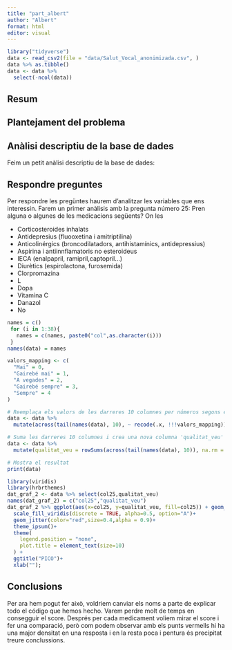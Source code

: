 ```yaml
---
title: "part_albert"
author: "Albert"
format: html
editor: visual
---
```


```r
library("tidyverse")
data <- read_csv2(file = "data/Salut_Vocal_anonimizada.csv", )
data %>% as.tibble()
data <- data %>%
  select(-ncol(data))
```

## Resum

## Plantejament del problema

## Anàlisi descriptiu de la base de dades

Feim un petit anàlisi descriptiu de la base de dades:

## Respondre preguntes

Per respondre les pregüntes haurem d'analitzar les variables que ens
interessin. Farem un primer anàlisis amb la pregunta número 25: Pren
alguna o algunes de les medicacions següents? On les

-   Corticosteroides inhalats
-   Antidepresius (fluooxetina i amitriptilina) 
-   Anticolinérgics (broncodilatadors, antihistamínics, antidepressius)
-   Aspirina i antiinnflamatoris no esteroideus 
-   IECA (enalpapril, ramipril,captopril...) 
-   Diurètics (espirolactona, furosemida) 
-   Clorpromazina
-   L
-   Dopa
-   Vitamina C 
-   Danazol 
-   No


```r
names = c()
 for (i in 1:38){
   names = c(names, paste0("col",as.character(i)))
 }
names(data) = names

```

```r

valors_mapping <- c(
  "Mai" = 0,
  "Gairebé mai" = 1,
  "A vegades" = 2,
  "Gairebé sempre" = 3,
  "Sempre" = 4
)

# Reemplaça els valors de les darreres 10 columnes per números segons el mapping
data <- data %>%
  mutate(across(tail(names(data), 10), ~ recode(.x, !!!valors_mapping)))

# Suma les darreres 10 columnes i crea una nova columna 'qualitat_veu'
data <- data %>%
  mutate(qualitat_veu = rowSums(across(tail(names(data), 10)), na.rm = TRUE))

# Mostra el resultat
print(data)
```
```r
library(viridis)
library(hrbrthemes)
dat_graf_2 <- data %>% select(col25,qualitat_veu)
names(dat_graf_2) = c("col25","qualitat_veu")
dat_graf_2 %>% ggplot(aes(x=col25, y=qualitat_veu, fill=col25)) + geom_boxplot() + 
  scale_fill_viridis(discrete = TRUE, alpha=0.5, option="A")+
  geom_jitter(color="red",size=0.4,alpha = 0.9)+
  theme_ipsum()+
  theme(
    legend.position = "none",
    plot.title = element_text(size=10)
  ) + 
  ggtitle("PICO")+
  xlab("");

```


## Conclusions

Per ara hem pogut fer això, voldriem canviar els noms a parte de explicar todo el código que hemos hecho. Varem perdre molt de temps en consegguir el score. Després per cada medicament voliem mirar el score i fer una comparació, però com podem observar amb els punts vermells hi ha una major densitat en una resposta i en la resta poca i pentura és precipitat treure conclussions.